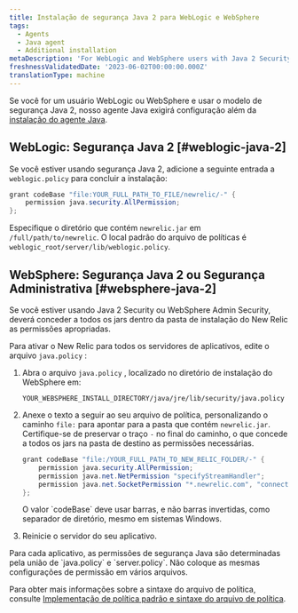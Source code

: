 ```yaml
---
title: Instalação de segurança Java 2 para WebLogic e WebSphere
tags:
  - Agents
  - Java agent
  - Additional installation
metaDescription: 'For WebLogic and WebSphere users with Java 2 Security or Administrative Security: Additional install steps for the New Relic Java agent.'
freshnessValidatedDate: '2023-06-02T00:00:00.000Z'
translationType: machine
---
```


Se você for um usuário WebLogic ou WebSphere e usar o modelo de segurança Java 2, nosso agente Java exigirá configuração além da [instalação do agente Java](/install/java).

## WebLogic: Segurança Java 2 [#weblogic-java-2]

Se você estiver usando segurança Java 2, adicione a seguinte entrada a `weblogic.policy` para concluir a instalação:

```java
grant codeBase "file:YOUR_FULL_PATH_TO_FILE/newrelic/-" {
    permission java.security.AllPermission;
};
```

Especifique o diretório que contém `newrelic.jar` em `/full/path/to/newrelic`. O local padrão do arquivo de políticas é `weblogic_root/server/lib/weblogic.policy`.

## WebSphere: Segurança Java 2 ou Segurança Administrativa [#websphere-java-2]

Se você estiver usando Java 2 Security ou WebSphere Admin Security, deverá conceder a todos os jars dentro da pasta de instalação do New Relic as permissões apropriadas.

Para ativar o New Relic para todos os servidores de aplicativos, edite o arquivo `java.policy` :

1. Abra o arquivo `java.policy` , localizado no diretório de instalação do WebSphere em:

   ```
   YOUR_WEBSPHERE_INSTALL_DIRECTORY/java/jre/lib/security/java.policy
   ```

2. Anexe o texto a seguir ao seu arquivo de política, personalizando o caminho `file:` para apontar para a pasta que contém `newrelic.jar`. Certifique-se de preservar o traço `-` no final do caminho, o que concede a todos os jars na pasta de destino as permissões necessárias.

   ```java
   grant codeBase "file:/YOUR_FULL_PATH_TO_NEW_RELIC_FOLDER/-" {
       permission java.security.AllPermission;
       permission java.net.NetPermission "specifyStreamHandler";
       permission java.net.SocketPermission "*.newrelic.com", "connect,accept,resolve";
   };
   ```

   <Callout variant="important">
     O valor `codeBase` deve usar barras, e não barras invertidas, como separador de diretório, mesmo em sistemas Windows.
   </Callout>

3. Reinicie o servidor do seu aplicativo.

<Callout variant="tip">
  Para cada aplicativo, as permissões de segurança Java são determinadas pela união de `java.policy` e `server.policy`. Não coloque as mesmas configurações de permissão em vários arquivos.
</Callout>

Para obter mais informações sobre a sintaxe do arquivo de política, consulte [Implementação de política padrão e sintaxe do arquivo de política](http://docs.oracle.com/javase/8/docs/technotes/guides/security/PolicyFiles.html).